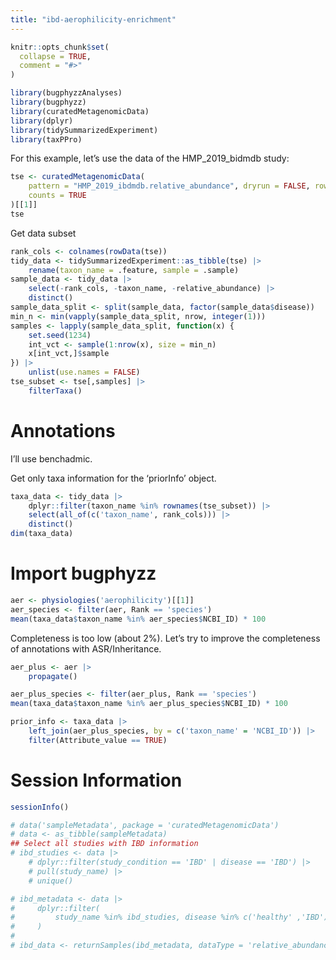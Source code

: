 ```yaml
---
title: "ibd-aerophilicity-enrichment"
---
```


```r
knitr::opts_chunk$set(
  collapse = TRUE,
  comment = "#>"
)
```

```r
library(bugphyzzAnalyses)
library(bugphyzz)
library(curatedMetagenomicData)
library(dplyr)
library(tidySummarizedExperiment)
library(taxPPro)
```

For this example, let's use the data of the HMP_2019_bidmdb study:

```r
tse <- curatedMetagenomicData(
    pattern = "HMP_2019_ibdmdb.relative_abundance", dryrun = FALSE, rownames = 'NCBI',
    counts = TRUE
)[[1]]
tse 
```

Get data subset

```r
rank_cols <- colnames(rowData(tse))
tidy_data <- tidySummarizedExperiment::as_tibble(tse) |> 
    rename(taxon_name = .feature, sample = .sample) 
sample_data <- tidy_data |> 
    select(-rank_cols, -taxon_name, -relative_abundance) |> 
    distinct()
sample_data_split <- split(sample_data, factor(sample_data$disease))
min_n <- min(vapply(sample_data_split, nrow, integer(1)))
samples <- lapply(sample_data_split, function(x) {
    set.seed(1234)
    int_vct <- sample(1:nrow(x), size = min_n)
    x[int_vct,]$sample
}) |> 
    unlist(use.names = FALSE)
tse_subset <- tse[,samples] |> 
    filterTaxa()
```

# Annotations

I'll use benchadmic.

Get only taxa information for the 'priorInfo' object.


```r
taxa_data <- tidy_data |> 
    dplyr::filter(taxon_name %in% rownames(tse_subset)) |> 
    select(all_of(c('taxon_name', rank_cols))) |> 
    distinct()
dim(taxa_data)
```

# Import bugphyzz

```r
aer <- physiologies('aerophilicity')[[1]]
aer_species <- filter(aer, Rank == 'species')
mean(taxa_data$taxon_name %in% aer_species$NCBI_ID) * 100
```

Completeness is too low (about 2%). Let's try to improve the completeness
of annotations with ASR/Inheritance.

```r
aer_plus <- aer |> 
    propagate()
```

```r
aer_plus_species <- filter(aer_plus, Rank == 'species')
mean(taxa_data$taxon_name %in% aer_plus_species$NCBI_ID) * 100
```


```r
prior_info <- taxa_data |> 
    left_join(aer_plus_species, by = c('taxon_name' = 'NCBI_ID')) |> 
    filter(Attribute_value == TRUE)
```

# Session Information

```r
sessionInfo()
```


```r
# data('sampleMetadata', package = 'curatedMetagenomicData')
# data <- as_tibble(sampleMetadata)
## Select all studies with IBD information
# ibd_studies <- data |> 
    # dplyr::filter(study_condition == 'IBD' | disease == 'IBD') |> 
    # pull(study_name) |> 
    # unique()

# ibd_metadata <- data |> 
#     dplyr::filter(
#         study_name %in% ibd_studies, disease %in% c('healthy' ,'IBD')
#     ) 
# 
# ibd_data <- returnSamples(ibd_metadata, dataType = 'relative_abundance')
```

